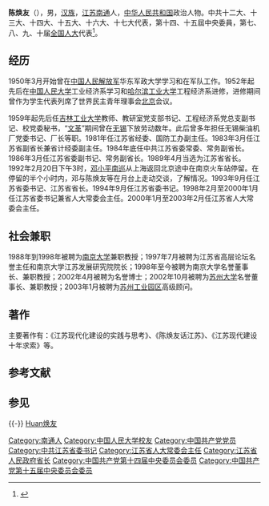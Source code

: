 '''陈焕友'''（{{bd|1934年|1月|catIdx=C陈}}），男，[[汉族|汉族]]，[[江苏|江苏]][[南通|南通]]人，[[中华人民共和国|中华人民共和国]]政治人物。中共十二大、十三大、十四大、十五大、十六大、十七大代表，第十四、十五屆中央委員，第七、八、九、十届[[全国人大|全国人大]]代表<ref>{{Cite web|title=陈焕友简历|url=http://news.xinhuanet.com/misc/2002-02/22/content_286024.htm|accessdate=|work=新华网|archiveurl=https://web.archive.org/web/20060410033240/http://news.xinhuanet.com/misc/2002-02/22/content_286024.htm|archivedate=2006-04-10|dead-url=no}}</ref>。

== 经历 ==
1950年3月开始曾在[[中国人民解放军|中国人民解放军]]华东军政大学学习和在军队工作。1952年起先后在[[中国人民大学|中国人民大学]]工业经济系学习和[[哈尔滨工业大学|哈尔滨工业大学]]工程经济系进修，进修期间曾作为学生代表列席了世界民主青年理事会[[北京|北京]]会议。

1959年起先后任[[吉林工业大学|吉林工业大学]]教师、教研室党支部书记、工程经济系党总支副书记、校党委秘书，“[[文革|文革]]”期间曾在[[无锡|无锡]]下放劳动数年。此后曾多年担任无锡柴油机厂党委书记、厂长等职。1981年任江苏省经委、国防工办副主任。1983年3月任江苏省副省长兼省计经委副主任。1984年底任中共江苏省委常委、常务副省长。1986年3月任江苏省委副书记、常务副省长。1989年4月当选为江苏省省长。1992年2月20日下午3时，[[邓小平南巡|邓小平南巡]]从上海返回北京途中在南京火车站停留。在停留的半个小时内，邓与陈焕友等在月台上走动交谈，了解情况。1993年9月任江苏省委书记、江苏省省长。1994年9月任江苏省委书记。1998年2月至2000年1月任江苏省委书记兼省人大常委会主任。2000年1月至2003年2月任江苏省人大常委会主任。

== 社会兼职 ==
1988年到1998年被聘为[[南京大学|南京大学]]兼职教授；1997年7月被聘为江苏省高层论坛名誉主任和南京大学江苏发展研究院院长；1998年至今被聘为南京大学名誉董事长、兼职教授；2002年4月被聘为{{link-ja|北陆大学|北陸大学|日本北陆大学}}名誉博士；2002年10月被聘为[[苏州大学|苏州大学]]名誉董事长、兼职教授；2003年1月被聘为[[苏州工业园区|苏州工业园区]]高级顾问。

== 著作 ==
主要著作有：《江苏现代化建设的实践与思考》、《陈焕友话江苏》、《江苏现代建设十年求索》等。

== 参考文献 ==
{{Reflist}}
== 参见 ==
{{-}}
{{start box}}
{{s-par|prc-lpc}}
{{s-before|[[沈达人|沈达人]]}}
{{s-title|[[江苏省人民代表大会常务委员会|江苏省人民代表大会常务委员会]]主任|1998年2月－2003年2月}}
{{s-after|[[李源潮|李源潮]]}}
{{s-ppo|cpc}}
{{s-before|[[沈達人|沈達人]]}}
{{s-title|[[中国共产党江苏省委员会|中国共产党江苏省委员会]]書記|1993年9月－2000年1月}}
{{s-after|[[回良玉|回良玉]]}}
{{s-gov|prc}}
{{s-before|[[顧秀蓮|顧秀蓮]]}}
{{s-title|[[江苏省人民政府|江苏省人民政府]]省长|1989年4月－1994年9月}}
{{s-after|[[鄭斯林|鄭斯林]]}}
{{end box}}
{{中华人民共和国江苏省正职领导人}}
{{江苏行政长官}}
{{Authority control}}
{{DEFAULTSORT:Chen陈}}
[[category:陈姓|Huan焕友]]
[[Category:南通人|Category:南通人]]
[[Category:中国人民大学校友|Category:中国人民大学校友]]
[[Category:中国共产党党员|Category:中国共产党党员]]
[[Category:中共江苏省委书记|Category:中共江苏省委书记]]
[[Category:江苏省人大常委会主任|Category:江苏省人大常委会主任]]
[[Category:江苏省人民政府省长|Category:江苏省人民政府省长]]
[[Category:中国共产党第十四届中央委员会委员|Category:中国共产党第十四届中央委员会委员]]
[[Category:中国共产党第十五届中央委员会委员|Category:中国共产党第十五届中央委员会委员]]